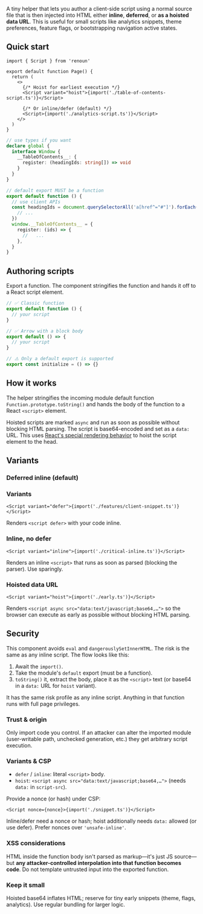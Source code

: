 A tiny helper that lets you author a client-side script using a normal source file that is then injected into HTML either **inline**, **deferred**, or **as a hoisted data URL**. This is useful for small scripts like analytics snippets, theme preferences, feature flags, or bootstrapping navigation active states.

## Quick start

```tsx path="app/page.tsx"
import { Script } from 'renoun'

export default function Page() {
  return (
    <>
      {/* Hoist for earliest execution */}
      <Script variant="hoist">{import('./table-of-contents-script.ts')}</Script>

      {/* Or inline/defer (default) */}
      <Script>{import('./analytics-script.ts')}</Script>
    </>
  )
}
```

```ts path="table-of-contents-script.ts"
// use types if you want
declare global {
  interface Window {
    __TableOfContents__: {
      register: (headingIds: string[]) => void
    }
  }
}

// default export MUST be a function
export default function () {
  // use client APIs
  const headingIds = document.querySelectorAll('a[href^="#"]').forEach((a) => {
    // ...
  })
  window.__TableOfContents__ = {
    register: (ids) => {
      //   ...
    },
  }
}
```

## Authoring scripts

Export a function. The component stringifies the function and hands it off to a React script element.

```ts
// ✅ Classic function
export default function () {
  // your script
}

// ✅ Arrow with a block body
export default () => {
  // your script
}

// ⚠️ Only a default export is supported
export const initialize = () => {}
```

## How it works

The helper stringifies the incoming module default function `Function.prototype.toString()` and hands the body of the function to a React `<script>` element.

Hoisted scripts are marked `async` and run as soon as possible without blocking HTML parsing. The script is base64-encoded and set as a `data:` URL. This uses [React's special rendering behavior](https://react.dev/reference/react-dom/components/script#special-rendering-behavior) to hoist the script element to the head.

## Variants

### Deferred inline (default)

### Variants

```tsx allowErrors showErrors={false}
<Script variant="defer">{import('./features/client-snippet.ts')}</Script>
```

Renders `<script defer>` with your code inline.

### Inline, no defer

```tsx allowErrors showErrors={false}
<Script variant="inline">{import('./critical-inline.ts')}</Script>
```

Renders an inline `<script>` that runs as soon as parsed (blocking the parser). Use sparingly.

### Hoisted data URL

```tsx allowErrors showErrors={false}
<Script variant="hoist">{import('./early.ts')}</Script>
```

Renders `<script async src="data:text/javascript;base64,…">` so the browser can execute as early as possible without blocking HTML parsing.

## Security

This component avoids `eval` and `dangerouslySetInnerHTML`. The risk is the same as any inline script. The flow looks like this:

1. Await the `import()`.
2. Take the module's `default` export (must be a function).
3. `toString()` it, extract the body, place it as the `<script>` text (or base64 in a `data:` URL for `hoist` variant).

<Note>

It has the same risk profile as any inline script. Anything in that function runs with full page privileges.

</Note>

### Trust & origin

Only import code you control. If an attacker can alter the imported module (user-writable path, unchecked generation, etc.) they get arbitrary script execution.

### Variants & CSP

- `defer` / `inline`: literal `<script>` body.
- `hoist`: `<script async src="data:text/javascript;base64,…">` (needs `data:` in `script-src`).

Provide a nonce (or hash) under CSP:

```tsx allowErrors showErrors={false}
<Script nonce={nonce}>{import('./snippet.ts')}</Script>
```

Inline/defer need a nonce or hash; hoist additionally needs `data:` allowed (or use defer). Prefer nonces over `'unsafe-inline'`.

### XSS considerations

HTML inside the function body isn't parsed as markup—it's just JS source—but **any attacker-controlled interpolation into that function becomes code**. Do not template untrusted input into the exported function.

### Keep it small

Hoisted base64 inflates HTML; reserve for tiny early snippets (theme, flags, analytics). Use regular bundling for larger logic.
